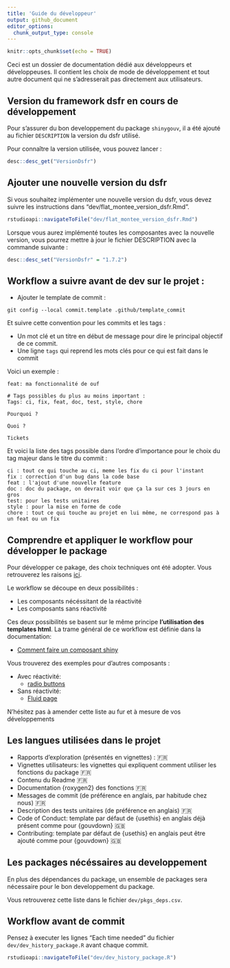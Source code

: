 ```yaml
---
title: 'Guide du développeur'
output: github_document
editor_options: 
  chunk_output_type: console
---
```


```r
knitr::opts_chunk$set(echo = TRUE)
```

Ceci est un dossier de documentation dédié aux développeurs et développeuses. Il contient les choix de mode de développement et tout autre document qui ne s'adresserait pas directement aux utilisateurs.

## Version du framework dsfr en cours de développement

Pour s'assurer du bon developpement du package `shinygouv`, il a été ajouté au fichier `DESCRIPTION` la version du dsfr utilisé.

Pour connaître la version utilisée, vous pouvez lancer :

```r
desc::desc_get("VersionDsfr")
```

## Ajouter une nouvelle version du dsfr

Si vous souhaitez implémenter une nouvelle version du dsfr, vous devez suivre les instructions dans "dev/flat_montee_version_dsfr.Rmd".  

```r
rstudioapi::navigateToFile("dev/flat_montee_version_dsfr.Rmd")
```

Lorsque vous aurez implémenté toutes les composantes avec la nouvelle version, vous pourrez mettre à jour le fichier DESCRIPTION avec la commande suivante :

```r
desc::desc_set("VersionDsfr" = "1.7.2")
```


## Workflow a suivre avant de dev sur le projet :

- Ajouter le template de commit :

```
git config --local commit.template .github/template_commit
```

Et suivre cette convention pour les commits et les tags :

- Un mot clé et un titre en début de message pour dire le principal objectif de ce commit.
- Une ligne `tags` qui reprend les mots clés pour ce qui est fait dans le commit

Voici un exemple :

```
feat: ma fonctionnalité de ouf

# Tags possibles du plus au moins important :
Tags: ci, fix, feat, doc, test, style, chore

Pourquoi ?

Quoi ?
   
Tickets

```

Et voici la liste des tags possible dans l'ordre d'importance pour le choix du tag majeur dans le titre du commit :

```
ci : tout ce qui touche au ci, meme les fix du ci pour l'instant
fix : correction d'un bug dans la code base
feat : l'ajout d'une nouvelle feature
doc : doc du package, on devrait voir que ça la sur ces 3 jours en gros
test: pour les tests unitaires
style : pour la mise en forme de code
chore : tout ce qui touche au projet en lui même, ne correspond pas à un feat ou un fix
```

## Comprendre et appliquer le workflow pour développer le package

Pour développer ce pakage, des choix techniques ont été adopter. Vous retrouverez les raisons [ici](explo_shiny.dsfr.md).

Le workflow se découpe en deux possibilités :

- Les composants nécéssitant de la réactivité
- Les composants sans réactivité

Ces deux possibilités se basent sur le même principe **l'utilisation des templates html**. La trame général de ce workflow est définie dans la documentation: 

- [Comment faire un composant shiny](comment-faire-un-composant-shiny.md)

Vous trouverez des exemples pour d'autres composants :

- Avec réactivité:
  - [radio buttons](radiobuttons-dsfr.md)
  
- Sans réactivité:
  - [Fluid page](fluidpage_dsfr.md)
 
N'hésitez pas à amender cette liste au fur et à mesure de vos développements 

## Les langues utilisées dans le projet

- Rapports d'exploration (présentés en vignettes) : 🇫🇷 
- Vignettes utilisateurs: les vignettes qui expliquent comment utiliser les fonctions du package 🇫🇷 
- Contenu du Readme 🇫🇷 
- Documentation {roxygen2} des fonctions 🇫🇷 
- Messages de commit (de préférence en anglais, par habitude chez nous) 🇫🇷 
- Description des tests unitaires (de préférence en anglais) 🇫🇷 
- Code of Conduct: template par défaut de {usethis} en anglais déjà présent comme pour {gouvdown} 🇬🇧 
- Contributing: template par défaut de {usethis} en anglais peut être ajouté comme pour {gouvdown} 🇬🇧 

## Les packages nécéssaires au developpement

En plus des dépendances du package, un ensemble de packages sera nécessaire pour le bon developpement du package.

Vous retrouverez cette liste dans le fichier `dev/pkgs_deps.csv`.

## Workflow avant de commit

Pensez à executer les lignes "Each time needed" du fichier `dev/dev_history_package.R` avant chaque commit.

```r
rstudioapi::navigateToFile("dev/dev_history_package.R")
```


